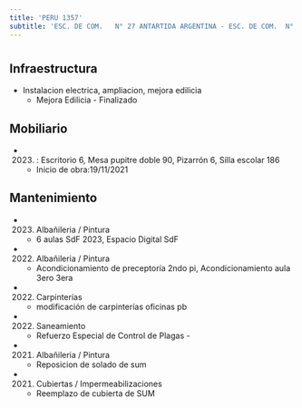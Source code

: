 ```yaml
---
title: 'PERU 1357'
subtitle: 'ESC. DE COM.   N° 27 ANTARTIDA ARGENTINA - ESC. DE COM.  N° 04 BALDOMERO FERNANDEZ MORENO'
---
```


#
## Infraestructura

* Instalacion electrica, ampliacion, mejora edilicia 
    + Mejora Edilicia - Finalizado 


## Mobiliario

*  (2023) : Escritorio 6, Mesa pupitre doble 90, Pizarrón 6, Silla escolar 186 



    + Inicio de obra:19/11/2021 



## Mantenimiento

*  (2023) Albañileria / Pintura 
    + 6 aulas SdF 2023, Espacio Digital SdF

*  (2022) Albañileria / Pintura 
    + Acondicionamiento de preceptoría 2ndo pi, Acondicionamiento aula 3ero 3era

*  (2022) Carpinterías 
    + modificación de carpinterías oficinas pb

*  (2022) Saneamiento 
    + Refuerzo Especial de Control de Plagas -

*  (2021) Albañileria / Pintura 
    + Reposicion de solado de sum

*  (2021) Cubiertas / Impermeabilizaciones 
    + Reemplazo de cubierta de SUM






